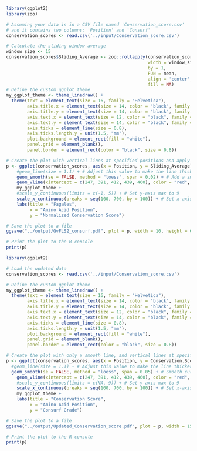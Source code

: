   
```r
library(ggplot2)
library(zoo)
```

```r
# Assuming your data is in a CSV file named 'Conservation_score.csv'
# and it contains two columns: 'Position' and 'Consurf'
conservation_scores <- read.csv('../input/Conservation_score.csv')

# Calculate the sliding window average
window_size <- 15
conservation_scores$Sliding_Average <- zoo::rollapply(conservation_scores$Conservation.Score, 
                                                      width = window_size, 
                                                      by = 1, 
                                                      FUN = mean, 
                                                      align = 'center', 
                                                      fill = NA)
# Define the custom ggplot theme
my_ggplot_theme <- theme_linedraw() +
  theme(text = element_text(size = 16, family = "Helvetica"),
        axis.title.x = element_text(size = 14, color = "black", family = "Helvetica"),
        axis.title.y = element_text(size = 14, color = "black", family = "Helvetica"),
        axis.text.x = element_text(size = 12, color = "black", family = "Helvetica"),
        axis.text.y = element_text(size = 14, color = "black", family = "Helvetica"),
        axis.ticks = element_line(size = 0.8),
        axis.ticks.length.y = unit(1.5, "mm"),
        plot.background = element_rect(fill = "white"),
        panel.grid = element_blank(), 
        panel.border = element_rect(color = "black", size = 0.8))

# Create the plot with vertical lines at specified positions and apply the custom theme
p <- ggplot(conservation_scores, aes(x = Position, y = Sliding_Average)) +
    #geom_line(size = 1.1) + # Adjust this value to make the line thicker
    geom_smooth(se = FALSE, method = "loess", span = 0.02) + # Add a smooth curve (change span for smoothness)
    geom_vline(xintercept = c(247, 391, 412, 439, 460), color = "red", linetype = "longdash") +
    my_ggplot_theme +
    #scale_y_continuous(limits = c(-1, 5)) + # Set y-axis max to 9
    scale_x_continuous(breaks = seq(100, 700, by = 100)) + # Set x-axis breaks at every 100 units
    labs(title = "Fagales",
         x = "Amino Acid Position",
         y = "Normalized Conservation Score")

# Save the plot to a file
ggsave("../output/QvFLS2_consurf.pdf", plot = p, width = 10, height = 6, dpi = 300)

# Print the plot to the R console
print(p)

```



```r
library(ggplot2)

# Load the updated data
conservation_scores <- read.csv('../input/Conservation_score.csv')

# Define the custom ggplot theme
my_ggplot_theme <- theme_linedraw() +
  theme(text = element_text(size = 16, family = "Helvetica"),
        axis.title.x = element_text(size = 14, color = "black", family = "Helvetica"),
        axis.title.y = element_text(size = 14, color = "black", family = "Helvetica"),
        axis.text.x = element_text(size = 12, color = "black", family = "Helvetica"),
        axis.text.y = element_text(size = 14, color = "black", family = "Helvetica"),
        axis.ticks = element_line(size = 0.8),
        axis.ticks.length.y = unit(1.5, "mm"),
        plot.background = element_rect(fill = "white"),
        panel.grid = element_blank(), 
        panel.border = element_rect(color = "black", size = 0.8))

# Create the plot with only a smooth line, and vertical lines at specified positions
p <- ggplot(conservation_scores, aes(x = Position, y = Conservation.Score)) +
  #geom_line(size = 1.1) + # Adjust this value to make the line thicker  
  geom_smooth(se = FALSE, method = "loess", span = 0.05) + # Smooth curve only
    geom_vline(xintercept = c(247, 391, 412, 439, 460), color = "red", linetype = "longdash") +
    #scale_y_continuous(limits = c(NA, 9)) + # Set y-axis max to 9
    scale_x_continuous(breaks = seq(100, 700, by = 100)) + # Set x-axis breaks at every 100 units
    my_ggplot_theme +
    labs(title = "Conservation Score",
         x = "Amino Acid Position",
         y = "Consurf Grade")

# Save the plot to a file
ggsave("../output/Updated_Conservation_score.pdf", plot = p, width = 15, height = 6, dpi = 300)

# Print the plot to the R console
print(p)


```